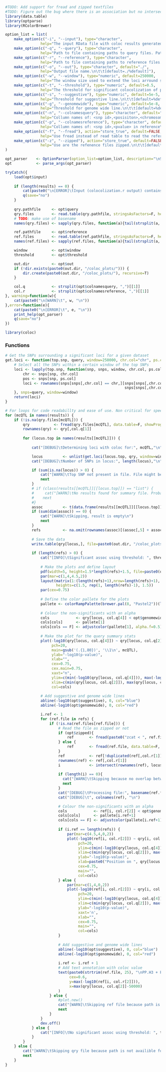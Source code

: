 ```r
#TODO: Add support for fread and zipped textfiles
#TODO: Figure out the bug where there is an association but no intersection between SNPs
library(data.table)
library(optparse)
library(RColorBrewer)

option_list = list(
    make_option(c("-i", "--input"), type="character",
                help="The input RData file with coloc results generated by Colocolization.r"),
    make_option(c("-q", "--query"), type="character",
                help="Path to file containing paths to query files. Paths should be separated by a newline char."),
    make_option(c("-r", "--reference"), type="character",
                help="Path to file containing paths to reference files. Paths should be separated by a newline char."),
    make_option(c("-o", "--out"), type="character", default="./",
                help="Output file name.\n\t\t[default=./%default]"),
    make_option(c("-w", "--window"), type="numeric", default=250000,
                help="The window size used to extend the loci arround significant SNPs.\n\t\t[default=%default]"),
    make_option(c("-t", "--threshold"), type="numeric", default=0.5,
                help="The threshold for significant colocolization of ppH3 + ppH4.\n\t\t[default=%default]"),
    make_option(c("-s", "--suggestive"), type="numeric", default=5e-5,
                help="Threshold for suggestive line.\n\t\t[default=%default]"),
    make_option(c("-g", "--genomewide"), type="numeric", default=5e-8,
                help="Threshold for genome wide line.\n\t\t[default=%default]"),
    make_option(c("-n", "--colnamesquery"), type="character", default="rs,ps,chr,p_wald",
                help="Collumn names of: <snp id>,<posisiton>,<chromosome>,<pvalue> in query\n\t\t[default=%default]"),
    make_option(c("-p", "--colnamesreference"), type="character", default="rs,P",
                help="Collumn names of: <snp id>,<pvalue> in reference\n\t\t[default=%default]"),
    make_option(c("-f", "--fread"), action="store_true", default=FALSE,
                help="Use fread instead of read table to read the reference files.\n\t\t[default=%default]"),
    make_option(c("-z", "--zipped"), action="store_true", default=FALSE,
                help="Use are the refenence files zipped.\n\t\t[default=%default]")
)

opt_parser    <- OptionParser(option_list=option_list, description="\nScript for running the post proccessing of the coloc results. Generates a stacked manhattan plot for all loci of interest. ")
opt           <- parse_args(opt_parser)

tryCatch({
    load(opt$input)
    
    if (length(results) == 0) {
        cat(paste0("\n[ERROR]\tInput (colocolization.r output) contains no data. Exiting \n"))
        q(save="no")
    }
    
    qry.pathfile     <- opt$query
    qry.files        <- read.table(qry.pathfile, stringsAsFactors=F, header=F, sep=";")[,1]
    # TODO: make use of basename
    names(qry.files) <- sapply(qry.files, function(a){tail(strsplit(a, "/")[[1]], n=1)})

    ref.pathfile     <- opt$reference
    ref.files        <- read.table(ref.pathfile, stringsAsFactors=F, header=F, sep=";")[,1]
    names(ref.files) <- sapply(ref.files, function(a){tail(strsplit(a, "/")[[1]], n=1)})

    window           <- opt$window
    threshold        <- opt$threshold

    out.dir          <- opt$out
    if (!dir.exists(paste0(out.dir, "/coloc_plots/"))) {
        dir.create(paste0(out.dir, "/coloc_plots/"), recursive=T)
    }

    col.q            <- strsplit(opt$colnamesquery, ",")[[1]]
    col.r            <- strsplit(opt$colnamesreference, ",")[[1]]
}, warning=function(w){
    cat(paste0("\n[WARN]\t", w, "\n"))
},error=function(e){
    cat(paste0("\n[ERROR]\t", e, "\n"))
    print_help(opt_parser)
    q(save="no")
})

library(coloc)
```

### Functions
```r
# Get the SNPs surrounding a significant loci for a given dataset
get.loci <- function(top.snp, query, window=250000, chr.col="chr", ps.col="ps", p.col="p_wald"){
    # Select all the SNPs within a certain window of the top SNPs
    loci <- lapply(top.snp, function(snp, snps, window, chr.col, ps.col, p.col){
        chr <- snps[snp, chr.col]
        pos <- snps[snp, ps.col]
        loci <- rownames(snps[snps[,chr.col] == chr,][snps[snps[,chr.col] == chr ,ps.col] > pos - window &
                                                      snps[snps[,chr.col] == chr ,ps.col] < pos + window,])
    }, snps=query, window=window)
    return(loci)
}

```

```r
# For loops for code readabillty and ease of use. Non critical for speed
for (mcQTL in names(results)) {
    if (!is.na(qry.files[mcQTL])) {
        qry           <- fread(qry.files[mcQTL], data.table=F, showProgress=F)
        rownames(qry) <- qry[,col.q[1]]
        
        for (locus.top in names(results[[mcQTL]])) {
            
            cat("[DEBUG]\tDetermining loci with coloc for:", mcQTL,"\n")

            locus         <- unlist(get.loci(locus.top, qry, window=window, chr.col=col.q[3], ps.col=col.q[2], p.col=col.q[4]))
            cat("[DEBUG]\tNumber of SNPs in locus:", length(locus),"\n")

            if (sum(is.na(locus)) > 0) {
                cat("[WARN]\tTop SNP not present in file. File might be incomplete.", mcQTL)
                next
            }
            # if (class(results[[mcQTL]][[locus.top]]) == "list") {
            #     cat("[WARN]\tNo results found for summary file. Probable reason: no overlapping snps. Skipping file")
            #    next
            #}
            assoc         <- t(data.frame(results[[mcQTL]][[locus.top]]))
            if (sum(dim(assoc)) == 0) {
                cat("[WARN]\tSkipping, result is empty\n")
                next
            }
            refs          <- na.omit(rownames(assoc)[(assoc[,5] + assoc[,6]) > threshold])
            
            # Save the data 
            write.table(qry[locus,], file=paste0(out.dir, "/coloc_plots/", locus.top, "_window", window, "_", mcQTL), quote=F)
            
            if (length(refs) > 0) {
                cat("[INFO]\tSignificant assoc using threshold: ", threshold, " in locus: ", locus.top, "\n")
                
                # Make the plots and define layout
                pdf(width=5, height=1.5*length(refs)+1.5, file=paste0(out.dir,"/coloc_plots/", locus.top, "_", mcQTL ,".pdf"))
                par(mar=c(1,4,4.5,2))
                layout(matrix(1:(length(refs)+1),nrow=length(refs)+1),
                       heights=c(1.5, rep(1, length(refs)-1), 1.5))
                par(cex=0.75)
                
                # Define the color pallete for the plots
                pallete <- colorRampPalette(brewer.pal(8, "Pastel2"))(length(refs)+1)
                
                # Colour the non-significants with an alpha
                cols            <- qry[locus, col.q[4]] < opt$genomewide
                cols[cols]      <- pallete[1]
                cols[cols == F] <- adjustcolor(pallete[1], alpha.f=0.5)
                
                # Make the plot for the query summary stats
                plot(-log10(qry[locus, col.q[4]]) ~ qry[locus, col.q[2]],
                     pch=20,
                     main=gsub('(.{1,80})', '\\1\n', mcQTL),
                     ylab="-log10(p-value)",
                     xlab="",
                     cex=0.75,
                     cex.main=0.75,
                     xaxt="n",
                     ylim=c(min(-log10(qry[locus, col.q[4]])), max(-log10(qry[locus, col.q[4]]))+2),
                     xlim=c(min(qry[locus, col.q[2]]), max(qry[locus, col.q[2]])),
                     col=cols)
                
                # Add suggestive and genome wide lines
                abline(-log10(opt$suggestive), 0, col="blue")
                abline(-log10(opt$genomewide), 0, col="red")

                i.ref <- 1
                for (ref.file in refs) {
                    if (!is.na(ref.files[ref.file])) {
                        # Read the file as zipped or not
                        if (opt$zipped){
                            ref       <- fread(paste0("zcat < ", ref.file), data.table=F, header=T,stringsAsFactors=F, verbose=F, showProgress=F)
                        } else {
                            ref       <- fread(ref.file, data.table=F, header=T, stringsAsFactors=F, verbose=F, showProgress=F)
                        }
                        ref           <- ref[!duplicated(ref[,col.r[1]]), ]
                        rownames(ref) <- ref[,col.r[1]]
                        i             <- intersect(rownames(ref), locus)
                        
                        if (length(i) == 0){
                          cat("[WARN]\tSkipping because no overlap between RS numbers\n")
                          next
                        }
                        cat("[DEBUG]\tProcessing file:", basename(ref.file),"\n")
                        cat("[DEBUG]\t", colnames(ref), "\n")

                        # Colour the non-significants with an alpha
                        cols            <- ref[i, col.r[2]] < opt$genomewide
                        cols[cols]      <- pallete[i.ref+1]
                        cols[cols == F] <- adjustcolor(pallete[i.ref+1], alpha.f=0.5)
                        
                        if (i.ref == length(refs)) {
                            par(mar=c(4.5,4,0,2))
                            plot(-log10(ref[i, col.r[2]]) ~ qry[i, col.q[2]],
                                 pch=20,
                                 ylim=c(min(-log10(qry[locus, col.q[4]])), max(-log10(ref[i, col.r[2]]))+2),
                                 xlim=c(min(qry[locus, col.q[2]]), max(qry[locus, col.q[2]])),
                                 ylab="-log10(p-value)",
                                 xlab=paste0("Position on ", qry[locus.top, col.q[3]]),
                                 cex=0.75,
                                 main="",
                                 col=cols)
                        } else {
                            par(mar=c(1,4,0,2))
                            plot(-log10(ref[i, col.r[2]]) ~ qry[i, col.q[2]],
                                 pch=20,
                                 ylim=c(min(-log10(qry[locus, col.q[4]])), max(-log10(ref[i, col.r[2]]))+2),
                                 xlim=c(min(qry[locus, col.q[2]]), max(qry[locus, col.q[2]])),
                                 ylab="-log10(p-value)",
                                 xaxt='n',
                                 xlab="",
                                 cex=0.75,
                                 main="",
                                 col=cols)  
                        }
                        
                        # Add suggestive and genome wide lines
                        abline(-log10(opt$suggestive), 0, col="blue")
                        abline(-log10(opt$genomewide), 0, col="red")
                        
                        i.ref <- i.ref + 1
                        # Add text annotation with coloc value
                        text(paste0(strtrim(ref.file, 25), "\nPP.H3 + PP.H4: ", round(assoc[ref.file, 5] + assoc[ref.file, 6], 2)),
                             cex=0.6,
                             y=max(-log10(ref[i, col.r[2]])),
                             x=max(qry[locus, col.q[2]]-50000)
                        )
                    } else {
                        #plot.new()
                        cat("[WARN]\tSkipping ref file because path is not availible for: ", ref.file, "\n")
                        next
                    }
                }
                dev.off()
            } else {
                cat("[INFO]\tNo significant assoc using threshold: ", threshold, " in locus: ", locus.top, "\n")
            }
        }
    } else {
        cat("[WARN]\tSkipping qry file because path is not availible for: ", mcQTL, "\n")
        next
    }
}
```

